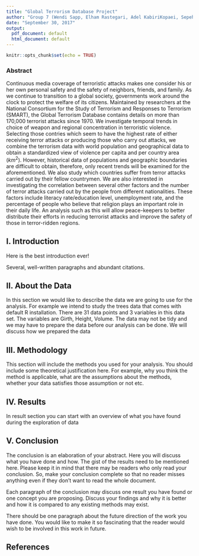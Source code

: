 ```yaml
---
title: "Global Terrorism Database Project"
author: "Group 7 (Wendi Sapp, Elham Rastegari, Adel KabiriKopaei, Sepehr Pashoutani)"
date: "September 30, 2017"
output:
  pdf_document: default
  html_document: default
---
```


```r
knitr::opts_chunk$set(echo = TRUE)
```
### Abstract

Continuous media coverage of terroristic attacks makes one consider his or her own personal safety and the safety of neighbors, friends, and family. As we continue to transition to a global society, governments work around the clock to protect the welfare of its citizens. Maintained by researchers at the National Consortium for the Study of Terrorism and Responses to Terrorism (SMART), the Global Terrorism Database contains details on more than 170,000 terrorist attacks since 1970. We investigate temporal trends in choice of weapon and regional concentration in terroristic violence. Selecting those contries which seem to have the highest rate of either receiving terror attacks or producing those who carry out attacks, we combine the terrorism data with world population and geographical data to obtain a standardized view of violence per capita and per country area $(km^2)$. However, historical data of populations and geographic boundaries are difficult to obtain, therefore, only recent trends will be examined for the aforementioned. We also study which countries suffer from terror attacks carried out by their fellow countrymen. We are also interested in investigating the correlation between several other factors and the number of terror attacks carried out by the people from different nationalities. These factors include literacy rate/education level, unemployment rate, and the percentage of people who believe that religion plays an important role in their daily life. An analysis such as this will allow peace-keepers to better distribute their efforts in reducing terrorist attacks and improve the safety of those in terror-ridden regions.

## I. Introduction

Here is the best introduction ever!

Several, well-written paragraphs and abundant citations.


## II. About the Data

In this section we would like to describe the data we are going to use for the analysis. For example we intend to study the trees data that comes with default R installation. There are 31 data points and 3 variables in this data set. The variables are Girth, Height, Volume. The data may not be tidy and we may have to prepare the data before our analysis can be done. We will discuss how we prepared the data


## III. Methodology

This section will include the methods you used for your analysis. You should include some
theoretical justification here. For example, why you think the method is applicable, what are the assumptions about the methods, whether your data satisfies those assumption or not etc.

## IV. Results

In result section you can start with an overview of what you have found during the exploration of data

## V. Conclusion

The conclusion is an elaboration of your abstract. Here you will discuss what you have done and how. The gist of the results need to be mentioned here. Please keep it in mind that there may be readers who only read your conclusion. So, make your conclusion complete so that no reader misses anything even if they don't want to read the whole document.

Each paragraph of the conclusion may discuss one result you have found or one concept you are proposing. Discuss your findings and why it is better and how it is compared to any existing methods may exist.

There should be one paragraph about the future direction of the work you have done.  You would like to make it so fascinating that the reader would wish to be involved in this work in future.

## References












